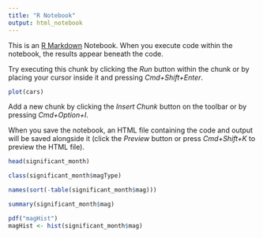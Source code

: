 ```yaml
---
title: "R Notebook"
output: html_notebook
---
```


This is an [R Markdown](http://rmarkdown.rstudio.com) Notebook. When you execute code within the notebook, the results appear beneath the code. 

Try executing this chunk by clicking the *Run* button within the chunk or by placing your cursor inside it and pressing *Cmd+Shift+Enter*. 

```r
plot(cars)
```

Add a new chunk by clicking the *Insert Chunk* button on the toolbar or by pressing *Cmd+Option+I*.

When you save the notebook, an HTML file containing the code and output will be saved alongside it (click the *Preview* button or press *Cmd+Shift+K* to preview the HTML file).

```r
head(significant_month)
```
```r
class(significant_month$magType)
```
```r
names(sort(-table(significant_month$mag)))
```

```r
summary(significant_month$mag)
```
```r
pdf("magHist")
magHist <- hist(significant_month$mag)
```


